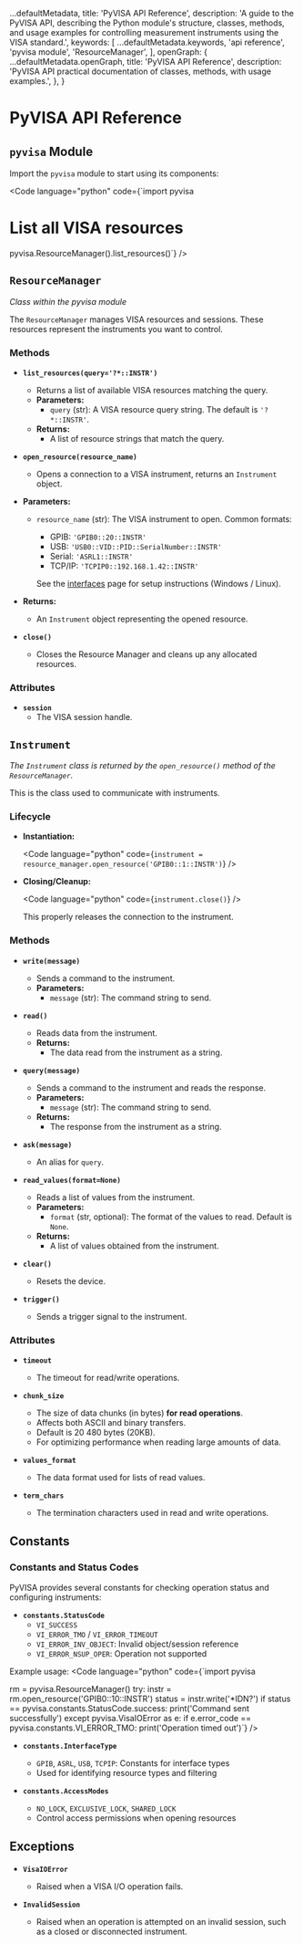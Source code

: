 
  ...defaultMetadata,
  title: 'PyVISA API Reference',
  description:
    'A guide to the PyVISA API, describing the Python module\'s structure, classes, methods, and usage examples for controlling measurement instruments using the VISA standard.',
  keywords: [
    ...defaultMetadata.keywords,
    'api reference',
    'pyvisa module',
    'ResourceManager',
  ],
  openGraph: {
    ...defaultMetadata.openGraph,
    title: 'PyVISA API Reference',
    description:
      'PyVISA API practical documentation of classes, methods, with usage examples.',
  },
}

# PyVISA API Reference

## `pyvisa` Module

Import the `pyvisa` module to start using its components:

<Code language="python" code={`import pyvisa
# List all VISA resources
pyvisa.ResourceManager().list_resources()`} />

## `ResourceManager`

_Class within the pyvisa module_

The `ResourceManager` manages VISA resources and sessions. These resources represent the instruments you want to control.

### Methods

- **`list_resources(query='?*::INSTR')`**
  - Returns a list of available VISA resources matching the query.
  - **Parameters:**
    - `query` (str): A VISA resource query string. The default is `'?*::INSTR'`.
  - **Returns:**
    - A list of resource strings that match the query.

- **`open_resource(resource_name)`**
  - Opens a connection to a VISA instrument, returns an `Instrument` object.
- **Parameters:**
    - `resource_name` (str): The VISA instrument to open. Common formats:
        - GPIB: `'GPIB0::20::INSTR'`
        - USB: `'USB0::VID::PID::SerialNumber::INSTR'`
        - Serial: `'ASRL1::INSTR'`
        - TCP/IP: `'TCPIP0::192.168.1.42::INSTR'`
        
        See the [interfaces](/interfaces) page for setup instructions (Windows / Linux).
- **Returns:**
    - An `Instrument` object representing the opened resource.

- **`close()`**
  - Closes the Resource Manager and cleans up any allocated resources.

### Attributes

- **`session`**
  - The VISA session handle.

## `Instrument`

_The `Instrument` class is returned by the `open_resource()` method of the `ResourceManager`._

This is the class used to communicate with instruments.

### Lifecycle

- **Instantiation:**

  <Code language="python" code={`instrument = resource_manager.open_resource('GPIB0::1::INSTR')`} />

- **Closing/Cleanup:**

  <Code language="python" code={`instrument.close()`} />

  This properly releases the connection to the instrument.

### Methods

- **`write(message)`**
  - Sends a command to the instrument.
  - **Parameters:**
    - `message` (str): The command string to send.

- **`read()`**
  - Reads data from the instrument.
  - **Returns:**
    - The data read from the instrument as a string.

- **`query(message)`**
  - Sends a command to the instrument and reads the response.
  - **Parameters:**
    - `message` (str): The command string to send.
  - **Returns:**
    - The response from the instrument as a string.

- **`ask(message)`**
  - An alias for `query`.

- **`read_values(format=None)`**
  - Reads a list of values from the instrument.
  - **Parameters:**
    - `format` (str, optional): The format of the values to read. Default is `None`.
  - **Returns:**
    - A list of values obtained from the instrument.

- **`clear()`**
  - Resets the device.

- **`trigger()`**
  - Sends a trigger signal to the instrument.

### Attributes

- **`timeout`**
  - The timeout for read/write operations.

- **`chunk_size`**
    - The size of data chunks (in bytes) **for read operations**.
    - Affects both ASCII and binary transfers.
    - Default is 20 480 bytes (20KB).
    - For optimizing performance when reading large amounts of data.

- **`values_format`**
  - The data format used for lists of read values.

- **`term_chars`**
  - The termination characters used in read and write operations.

## Constants

### Constants and Status Codes

PyVISA provides several constants for checking operation status and configuring instruments:

- **`constants.StatusCode`**
    - `VI_SUCCESS`
    - `VI_ERROR_TMO` / `VI_ERROR_TIMEOUT`
    - `VI_ERROR_INV_OBJECT`: Invalid object/session reference
    - `VI_ERROR_NSUP_OPER`: Operation not supported

Example usage:
<Code language="python" code={`import pyvisa

rm = pyvisa.ResourceManager()
try:
        instr = rm.open_resource('GPIB0::10::INSTR')
        status = instr.write('*IDN?')
        if status == pyvisa.constants.StatusCode.success:
                print('Command sent successfully')
except pyvisa.VisaIOError as e:
        if e.error_code == pyvisa.constants.VI_ERROR_TMO:
                print('Operation timed out')`} />

- **`constants.InterfaceType`**
    - `GPIB`, `ASRL`, `USB`, `TCPIP`: Constants for interface types
    - Used for identifying resource types and filtering

- **`constants.AccessModes`**
    - `NO_LOCK`, `EXCLUSIVE_LOCK`, `SHARED_LOCK`
    - Control access permissions when opening resources

## Exceptions

- **`VisaIOError`**
  - Raised when a VISA I/O operation fails.

- **`InvalidSession`**
  - Raised when an operation is attempted on an invalid session, such as a closed or disconnected instrument.
